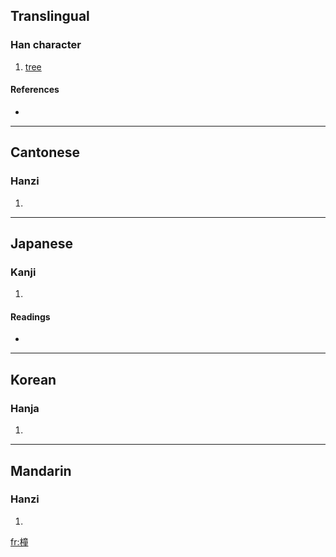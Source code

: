 {{see|幢}}
==Translingual==

===Han character===
{{Han char|rn=75|rad=木|as=12|sn=16|four=4091<sub>4</sub>|canj=木卜廿土 (DYTG)}}

# [[tree]]

====References====
* {{Han ref|kx=0554.230|dkj=15578|dj=0943.110|hdz=21294.140|uh=6A66|ud=27238|bh=E9BF|bd=59839}}

----

==Cantonese==

===Hanzi===
{{yue-hanzi|jyut=|y=tung4}}

# {{defn|Cantonese}}

----

==Japanese==

===Kanji===
{{ja-kanji|grade=|rs=木12}}

# {{defn|Japanese}}

====Readings====
* {{ja-readings|on=[[とう]] (tō), [[しょう]] (shō), [[そう]] (sō)|kun=[[むね]] (mune), [[きぎれ]] (kigire), [[つく]] (tsuku)}}

----

==Korean==

===Hanja===
{{ko-hanja|hangeul=동|eumhun=|rv=dong|mr=tong|y=tong}}

# {{defn|Korean}}

----

==Mandarin==

===Hanzi===
{{cmn-hanzi|pin=[[chuáng]] ([[chuang2]])|wg=ch'uang<sup>2</sup>}}

# {{defn|Mandarin}}

[[fr:橦]]